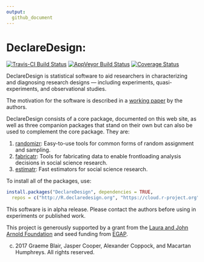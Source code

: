```yaml
---
output:
  github_document
---
```


<!-- README.md is generated from README.Rmd. Please edit that file -->

# DeclareDesign: 

[![Travis-CI Build Status](https://travis-ci.org/DeclareDesign/DeclareDesign.svg?branch=master)](https://travis-ci.org/DeclareDesign/DeclareDesign)
[![AppVeyor Build Status](https://ci.appveyor.com/api/projects/status/github/DeclareDesign/DeclareDesign?branch=master&svg=true)](https://ci.appveyor.com/project/DeclareDesign/DeclareDesign)
[![Coverage Status](https://coveralls.io/repos/github/DeclareDesign/DeclareDesign/badge.svg?branch=master)](https://coveralls.io/github/DeclareDesign/DeclareDesign?branch=master)

DeclareDesign is statistical software to aid researchers in characterizing and diagnosing research designs — including experiments, quasi-experiments, and observational studies.

The motivation for the software is described in a [working paper](http://declaredesign.org/paper.pdf) by the authors.

DeclareDesign consists of a core package, documented on this web site, as well as three companion packages that stand on their own but can also be used to complement the core package. They are:

1. [randomizr](http://randomizr.declaredesign.org): Easy-to-use tools for common forms of random assignment and sampling.
2. [fabricatr](http://fabricatr.declaredesign.org): Tools for fabricating data to enable frontloading analysis decisions in social science research.
3. [estimatr](http://estimatr.declaredesign.org): Fast estimators for social science research.

To install all of the packages, use:

```r
install.packages("DeclareDesign", dependencies = TRUE,
  repos = c("http://R.declaredesign.org", "https://cloud.r-project.org"))
```

This software is in alpha release. Please contact the authors before using in experiments or published work.

This project is generously supported by a grant from the [Laura and John Arnold Foundation](http://www.arnoldfoundation.org) and seed funding from [EGAP](http://egap.org).
 
(c) 2017 Graeme Blair, Jasper Cooper, Alexander Coppock, and Macartan Humphreys. All rights reserved.
